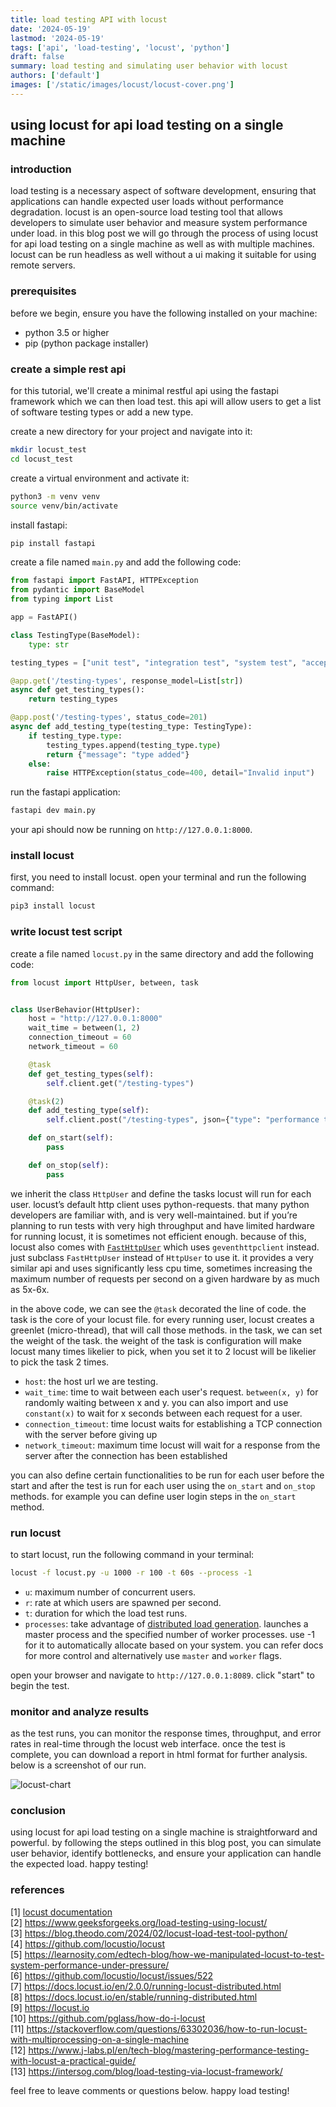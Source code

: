 ```yaml
---
title: load testing API with locust
date: '2024-05-19'
lastmod: '2024-05-19'
tags: ['api', 'load-testing', 'locust', 'python']
draft: false
summary: load testing and simulating user behavior with locust
authors: ['default']
images: ['/static/images/locust/locust-cover.png']
---
```


## using locust for api load testing on a single machine

### introduction

load testing is a necessary aspect of software development, ensuring that applications can handle expected user loads without performance degradation.
locust is an open-source load testing tool that allows developers to simulate user behavior and measure system performance under load.
in this blog post we will go through the process of using locust for api load testing on a single machine as well as with multiple machines.
locust can be run headless as well without a ui making it suitable for using remote servers.

### prerequisites

before we begin, ensure you have the following installed on your machine:

- python 3.5 or higher
- pip (python package installer)

### create a simple rest api

for this tutorial, we'll create a minimal restful api using the fastapi framework which we can then load test.
this api will allow users to get a list of software testing types or add a new type.

create a new directory for your project and navigate into it:

```bash
mkdir locust_test
cd locust_test
```

create a virtual environment and activate it:

```bash
python3 -m venv venv
source venv/bin/activate
```

install fastapi:

```bash
pip install fastapi
```

create a file named `main.py` and add the following code:

```python
from fastapi import FastAPI, HTTPException
from pydantic import BaseModel
from typing import List

app = FastAPI()

class TestingType(BaseModel):
    type: str

testing_types = ["unit test", "integration test", "system test", "acceptance test"]

@app.get('/testing-types', response_model=List[str])
async def get_testing_types():
    return testing_types

@app.post('/testing-types', status_code=201)
async def add_testing_type(testing_type: TestingType):
    if testing_type.type:
        testing_types.append(testing_type.type)
        return {"message": "type added"}
    else:
        raise HTTPException(status_code=400, detail="Invalid input")
```

run the fastapi application:

```bash
fastapi dev main.py
```

your api should now be running on `http://127.0.0.1:8000`.

### install locust

first, you need to install locust. open your terminal and run the following command:

```bash
pip3 install locust
```

### write locust test script

create a file named `locust.py` in the same directory and add the following code:

```python
from locust import HttpUser, between, task


class UserBehavior(HttpUser):
    host = "http://127.0.0.1:8000"
    wait_time = between(1, 2)
    connection_timeout = 60
    network_timeout = 60

    @task
    def get_testing_types(self):
        self.client.get("/testing-types")

    @task(2)
    def add_testing_type(self):
        self.client.post("/testing-types", json={"type": "performance test"})

    def on_start(self):
        pass

    def on_stop(self):
        pass
```

we inherit the class `HttpUser` and define the tasks locust will run for each user. locust’s default http client uses python-requests.
that many python developers are familiar with, and is very well-maintained.
but if you’re planning to run tests with very high throughput and have limited hardware for running locust, it is sometimes not efficient enough.
because of this, locust also comes with [`FastHttpUser`](https://docs.locust.io/en/stable/increase-performance.html) which uses `geventhttpclient` instead. just subclass `FastHttpUser` instead of `HttpUser` to use it.
it provides a very similar api and uses significantly less cpu time, sometimes increasing the maximum number of requests per second on a given hardware by as much as 5x-6x.

in the above code, we can see the `@task` decorated the line of code.
the task is the core of your locust file.
for every running user, locust creates a greenlet (micro-thread), that will call those methods.
in the task, we can set the weight of the task. the weight of the task is configuration will make locust many times likelier to pick,
when you set it to 2 locust will be likelier to pick the task 2 times.

- `host`: the host url we are testing.
- `wait_time`: time to wait between each user's request. `between(x, y)` for randomly waiting between x and y. you can also import and use `constant(x)` to wait for x seconds between each request for a user.
- `connection_timeout`: time locust waits for establishing a TCP connection with the server before giving up
- `network_timeout`: maximum time locust will wait for a response from the server after the connection has been established

you can also define certain functionalities to be run for each user before the start and after the test is run for each user using the `on_start` and `on_stop` methods.
for example you can define user login steps in the `on_start` method.

### run locust

to start locust, run the following command in your terminal:

```bash
locust -f locust.py -u 1000 -r 100 -t 60s --process -1
```

- `u`: maximum number of concurrent users.
- `r`: rate at which users are spawned per second.
- `t`: duration for which the load test runs.
- `processes`: take advantage of [distributed load generation](https://docs.locust.io/en/stable/running-distributed.html).
  launches a master process and the specified number of worker processes. use -1 for it to automatically allocate based on your system.
  you can refer docs for more control and alternatively use `master` and `worker` flags.

open your browser and navigate to `http://127.0.0.1:8089`. click "start" to begin the test.

### monitor and analyze results

as the test runs, you can monitor the response times, throughput, and error rates in real-time through the locust web interface. once the test is complete, you can download a report in html format for further analysis.
below is a screenshot of our run.

![locust-chart](/static/images/locust/locust-chart.png)

### conclusion

using locust for api load testing on a single machine is straightforward and powerful. by following the steps outlined in this blog post, you can simulate user behavior, identify bottlenecks, and ensure your application can handle the expected load. happy testing!

### references

[1] [locust documentation](https://docs.locust.io) <br/>
[2] https://www.geeksforgeeks.org/load-testing-using-locust/ <br/>
[3] https://blog.theodo.com/2024/02/locust-load-test-tool-python/ <br/>
[4] https://github.com/locustio/locust <br/>
[5] https://learnosity.com/edtech-blog/how-we-manipulated-locust-to-test-system-performance-under-pressure/ <br/>
[6] https://github.com/locustio/locust/issues/522 <br/>
[7] https://docs.locust.io/en/2.0.0/running-locust-distributed.html <br/>
[8] https://docs.locust.io/en/stable/running-distributed.html <br/>
[9] https://locust.io <br/>
[10] https://github.com/pglass/how-do-i-locust <br/>
[11] https://stackoverflow.com/questions/63302036/how-to-run-locust-with-multiprocessing-on-a-single-machine <br/>
[12] https://www.j-labs.pl/en/tech-blog/mastering-performance-testing-with-locust-a-practical-guide/ <br/>
[13] https://intersog.com/blog/load-testing-via-locust-framework/ <br/>

feel free to leave comments or questions below. happy load testing!
